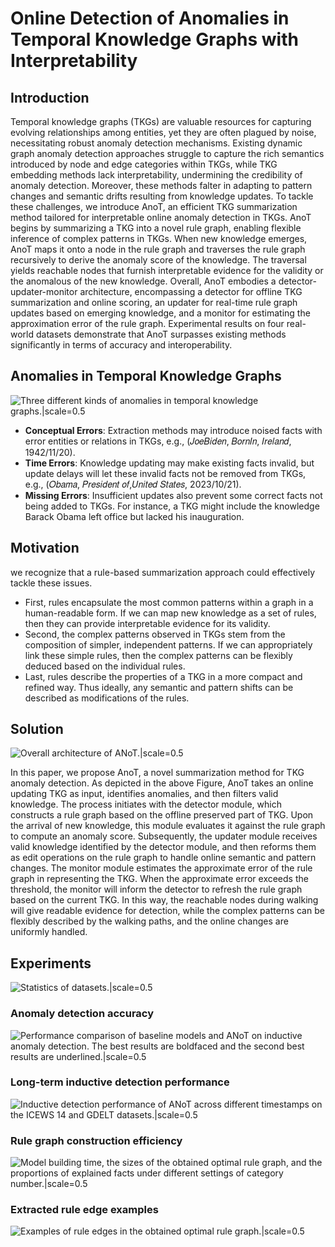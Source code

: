
# Online Detection of Anomalies in Temporal Knowledge Graphs with Interpretability

<Authors
  authors="Jiasheng Zhang, University of Electronic Science and Technology of China; Rex Ying, Yale University; Jie Shao, University of Electronic Science and Technology of China"
/>

<Badges
  venue="SIGMOD 2025"
  github="https://github.com/zjs123/ANoT"
  arxiv="https://arxiv.org/abs/2408.00872"
  pdf="https://arxiv.org/pdf/2408.00872"
/>


## Introduction
Temporal knowledge graphs (TKGs) are valuable resources for capturing evolving relationships among entities,
yet they are often plagued by noise, necessitating robust anomaly detection mechanisms. Existing dynamic
graph anomaly detection approaches struggle to capture the rich semantics introduced by node and edge
categories within TKGs, while TKG embedding methods lack interpretability, undermining the credibility of
anomaly detection. Moreover, these methods falter in adapting to pattern changes and semantic drifts resulting
from knowledge updates. To tackle these challenges, we introduce AnoT, an efficient TKG summarization
method tailored for interpretable online anomaly detection in TKGs. AnoT begins by summarizing a TKG into
a novel rule graph, enabling flexible inference of complex patterns in TKGs. When new knowledge emerges,
AnoT maps it onto a node in the rule graph and traverses the rule graph recursively to derive the anomaly
score of the knowledge. The traversal yields reachable nodes that furnish interpretable evidence for the validity
or the anomalous of the new knowledge. Overall, AnoT embodies a detector-updater-monitor architecture,
encompassing a detector for offline TKG summarization and online scoring, an updater for real-time rule
graph updates based on emerging knowledge, and a monitor for estimating the approximation error of the rule
graph. Experimental results on four real-world datasets demonstrate that AnoT surpasses existing methods
significantly in terms of accuracy and interoperability. 

## Anomalies in Temporal Knowledge Graphs
![Three different kinds of anomalies in temporal knowledge graphs.|scale=0.5](./assets/anomalies.png)

- **Conceptual Errors**: Extraction methods may introduce noised facts with error entities or relations in TKGs, e.g., (𝐽𝑜𝑒𝐵𝑖𝑑𝑒𝑛, 𝐵𝑜𝑟𝑛𝐼𝑛, 𝐼𝑟𝑒𝑙𝑎𝑛𝑑, 1942/11/20).
- **Time Errors**: Knowledge updating may make existing facts invalid, but update delays will let these invalid facts not be removed from TKGs, e.g., (𝑂𝑏𝑎𝑚𝑎, 𝑃𝑟𝑒𝑠𝑖𝑑𝑒𝑛𝑡 𝑜𝑓,𝑈𝑛𝑖𝑡𝑒𝑑 𝑆𝑡𝑎𝑡𝑒𝑠, 2023/10/21).
- **Missing Errors**: Insufficient updates also prevent some correct facts not being added to TKGs. For instance, a TKG might include the knowledge Barack Obama left office but lacked his
inauguration.

## Motivation
we recognize that a rule-based summarization approach could effectively tackle these issues. 
- First, rules encapsulate the most common patterns within a graph in a human-readable form. If we can map new knowledge as a set of rules, then they can provide interpretable evidence for its validity. 
- Second, the complex patterns observed in TKGs stem from the composition of simpler, independent patterns. If we can appropriately link these simple rules, then the complex patterns can be flexibly deduced based on the individual rules. 
- Last, rules describe the properties of a TKG in a more compact and refined way. Thus ideally, any semantic and pattern shifts can be described as modifications of the rules.

## Solution
![Overall architecture of ANoT.|scale=0.5](./assets/framework.png)

In this paper, we propose AnoT, a novel summarization method for TKG anomaly detection. As depicted in the above Figure, AnoT takes an online updating TKG as input, identifies anomalies,
and then filters valid knowledge. The process initiates with the detector module, which constructs
a rule graph based on the offline preserved part of TKG. Upon the arrival of new knowledge, this
module evaluates it against the rule graph to compute an anomaly score. Subsequently, the updater
module receives valid knowledge identified by the detector module, and then reforms them as edit
operations on the rule graph to handle online semantic and pattern changes. The monitor module
estimates the approximate error of the rule graph in representing the TKG. When the approximate
error exceeds the threshold, the monitor will inform the detector to refresh the rule graph based
on the current TKG. In this way, the reachable nodes during walking will give readable evidence
for detection, while the complex patterns can be flexibly described by the walking paths, and the
online changes are uniformly handled.

## Experiments
![Statistics of datasets.|scale=0.5](./assets/datasets.png)

### Anomaly detection accuracy
![Performance comparison of baseline models and ANoT on inductive anomaly detection. The best results are boldfaced and the second best results are underlined.|scale=0.5](./assets/accuracy.png)

### Long-term inductive detection performance
![ Inductive detection performance of ANoT across different timestamps on the ICEWS 14 and GDELT datasets.|scale=0.5](./assets/long_term.png)

### Rule graph construction efficiency 
![Model building time, the sizes of the obtained optimal rule graph, and the proportions of explained facts under different settings of category number.|scale=0.5](./assets/efficiency.png)

### Extracted rule edge examples
![Examples of rule edges in the obtained optimal rule graph.|scale=0.5](./assets/rule_example.png)
